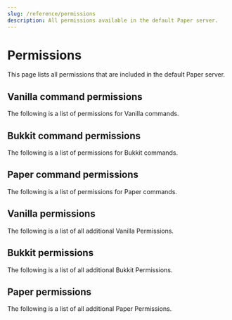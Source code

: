 ```yaml
---
slug: /reference/permissions
description: All permissions available in the default Paper server.
---
```


# Permissions


This page lists all permissions that are included in the default Paper server.

## Vanilla command permissions

The following is a list of permissions for Vanilla commands.
<CommandsPermissionsTable data={vanillaCommands} />


## Bukkit command permissions

The following is a list of permissions for Bukkit commands.
<CommandsPermissionsTable data={bukkitCommands} />

## Paper command permissions

The following is a list of permissions for Paper commands.
<CommandsPermissionsTable data={paperCommands} />

## Vanilla permissions

The following is a list of all additional Vanilla Permissions.
<PermissionsTable data={vanillaPermissions}/>

## Bukkit permissions

The following is a list of all additional Bukkit Permissions.
<PermissionsTable data={bukkitPermissions}/>

## Paper permissions

The following is a list of all additional Paper Permissions.
<PermissionsTable data={paperPermissions}/>

